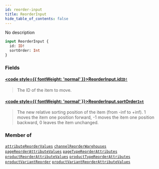 ```yaml
---
id: reorder-input
title: ReorderInput
hide_table_of_contents: false
---
```








No description

```graphql
input ReorderInput {
  id: ID!
  sortOrder: Int
}
```


### Fields

#### [<code style={{ fontWeight: 'normal' }}>ReorderInput.<b>id</b></code>](#)<Bullet />[`ID!`](../../../developer/api-reference/scalars/id) <Badge class="secondary" text="non-null"/> <Badge class="secondary" text="scalar"/>
> The ID of the item to move.
> 

#### [<code style={{ fontWeight: 'normal' }}>ReorderInput.<b>sortOrder</b></code>](#)<Bullet />[`Int`](../../../developer/api-reference/scalars/int) <Badge class="secondary" text="scalar"/>
> The new relative sorting position of the item (from -inf to +inf). 1 moves the item one position forward, -1 moves the item one position backward, 0 leaves the item unchanged.
> 



### Member of

[`attributeReorderValues`](../../../developer/api-reference/mutations/attribute-reorder-values)  <Badge class="secondary" text="mutation"/><Bullet />[`channelReorderWarehouses`](../../../developer/api-reference/mutations/channel-reorder-warehouses)  <Badge class="secondary" text="mutation"/><Bullet />[`pageReorderAttributeValues`](../../../developer/api-reference/mutations/page-reorder-attribute-values)  <Badge class="secondary" text="mutation"/><Bullet />[`pageTypeReorderAttributes`](../../../developer/api-reference/mutations/page-type-reorder-attributes)  <Badge class="secondary" text="mutation"/><Bullet />[`productReorderAttributeValues`](../../../developer/api-reference/mutations/product-reorder-attribute-values)  <Badge class="secondary" text="mutation"/><Bullet />[`productTypeReorderAttributes`](../../../developer/api-reference/mutations/product-type-reorder-attributes)  <Badge class="secondary" text="mutation"/><Bullet />[`productVariantReorder`](../../../developer/api-reference/mutations/product-variant-reorder)  <Badge class="secondary" text="mutation"/><Bullet />[`productVariantReorderAttributeValues`](../../../developer/api-reference/mutations/product-variant-reorder-attribute-values)  <Badge class="secondary" text="mutation"/>



